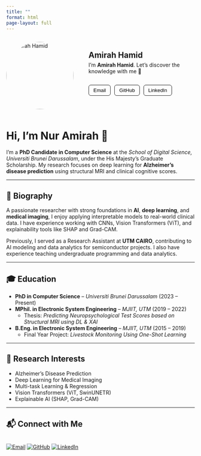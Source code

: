 ```yaml
---
title: ""
format: html
page-layout: full
---
```


<div style="display: flex; align-items: center; gap: 40px; margin-bottom: 30px;">

  <!-- Profile Image -->
  <img src="images/profile_amirah.jpg" width="180px" height="180px"
       style="border-radius: 50%; object-fit: cover;" alt="Amirah Hamid">

  <!-- Text and Buttons -->
  <div>

  <h2 style="margin: 0;">Amirah Hamid</h2>

  <p style="margin-top: 5px;">I'm <strong>Amirah Hamid</strong>. Let's discover the knowledge with me 🌱</p>

  <div style="margin-top: 10px; display: flex; gap: 10px;">

  <a href="mailto:mirahhamid5496@gmail.com" style="text-decoration: none;">
    <button style="padding: 6px 12px; border: 1px solid #1a1a1a; background-color: transparent; color: black; border-radius: 6px;">Email</button>
  </a>

  <a href="https://github.com/mirahhamid" target="_blank" style="text-decoration: none;">
    <button style="padding: 6px 12px; border: 1px solid #1a1a1a; background-color: transparent; color: black; border-radius: 6px;">GitHub</button>
  </a>

  <a href="https://www.linkedin.com/in/nur-amirah-abd-hamid/" target="_blank" style="text-decoration: none;">
    <button style="padding: 6px 12px; border: 1px solid #1a1a1a; background-color: transparent; color: black; border-radius: 6px;">LinkedIn</button>
  </a>

  </div>

  </div>
</div>

# Hi, I'm Nur Amirah 👋

I'm a **PhD Candidate in Computer Science** at the *School of Digital Science, Universiti Brunei Darussalam*, under the His Majesty’s Graduate Scholarship. My research focuses on deep learning for **Alzheimer's disease prediction** using structural MRI and clinical cognitive scores.

---

## 🧬 Biography

A passionate researcher with strong foundations in **AI**, **deep learning**, and **medical imaging**, I enjoy applying interpretable models to real-world clinical data. I have experience working with CNNs, Vision Transformers (ViT), and explainability tools like SHAP and Grad-CAM.

Previously, I served as a Research Assistant at **UTM CAIRO**, contributing to AI modeling and data analytics for semiconductor projects. I also have experience teaching undergraduate programming and data analytics.

---

## 🎓 Education

- **PhD in Computer Science** – *Universiti Brunei Darussalam* (2023 – Present)  
- **MPhil. in Electronic System Engineering** – *MJIIT, UTM* (2019 – 2022)  
  - Thesis: *Predicting Neuropsychological Test Scores based on Structural MRI using DL & XAI*  
- **B.Eng. in Electronic System Engineering** – *MJIIT, UTM* (2015 – 2019)  
  - Final Year Project: *Livestock Monitoring Using One-Shot Learning*

---

## 🔬 Research Interests

- Alzheimer’s Disease Prediction
- Deep Learning for Medical Imaging
- Multi-task Learning & Regression
- Vision Transformers (ViT, SwinUNETR)
- Explainable AI (SHAP, Grad-CAM)

---

## 📬 Connect with Me

<div style="display: flex; gap: 10px; margin-top: 10px;">

[![Email](https://img.shields.io/badge/Email-Contact-red?logo=gmail)](mailto:mirahhamid5496@gmail.com)
[![GitHub](https://img.shields.io/badge/GitHub-Profile-black?logo=github)](https://github.com/mirahhamid)
[![LinkedIn](https://img.shields.io/badge/LinkedIn-Profile-blue?logo=linkedin)](https://www.linkedin.com/in/nur-amirah-abd-hamid/)

</div>

